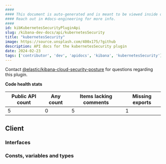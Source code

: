 ```yaml
---
####
#### This document is auto-generated and is meant to be viewed inside our experimental, new docs system.
#### Reach out in #docs-engineering for more info.
####
id: kibKubernetesSecurityPluginApi
slug: /kibana-dev-docs/api/kubernetesSecurity
title: "kubernetesSecurity"
image: https://source.unsplash.com/400x175/?github
description: API docs for the kubernetesSecurity plugin
date: 2024-02-23
tags: ['contributor', 'dev', 'apidocs', 'kibana', 'kubernetesSecurity']
---
```




Contact [@elastic/kibana-cloud-security-posture](https://github.com/orgs/elastic/teams/kibana-cloud-security-posture) for questions regarding this plugin.

**Code health stats**

| Public API count  | Any count | Items lacking comments | Missing exports |
|-------------------|-----------|------------------------|-----------------|
| 5 | 0 | 5 | 1 |

## Client

### Interfaces
<DocDefinitionList data={kubernetesSecurityObj.client.interfaces}/>

### Consts, variables and types
<DocDefinitionList data={kubernetesSecurityObj.client.misc}/>

